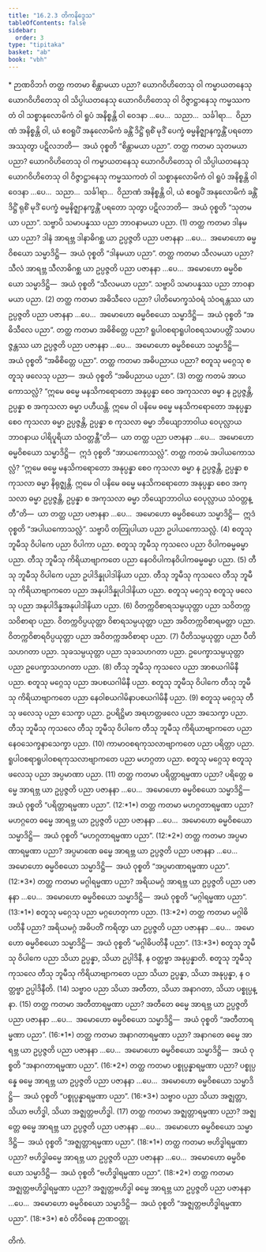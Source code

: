 ```yaml
---
title: "16.2.3 တိကနိဒ္ဒေသ"
tableOfContents: false
sidebar:
  order: 3
type: "tipitaka"
basket: "ab"
book: "vbh"
---
```



<DynamicBreadcrumb />

<Paragraph type="center" book="vbh">
* ဉာဏဝိဘင်္ဂ
</Paragraph>



<Division number="768" book="vbh" e="ch" v="30" p="337">

<Paragraph number="2452" book="vbh">
တတ္ထ ကတမာ စိန္တာမယာ ပညာ? ယောဂဝိဟိတေသု ဝါ ကမ္မာယတနေသု ယောဂဝိဟိတေသု ဝါ သိပ္ပါယတနေသု ယောဂဝိဟိတေသု ဝါ ဝိဇ္ဇာဋ္ဌာနေသု ကမ္မဿကတံ ဝါ သစ္စာနုလောမိကံ ဝါ ရူပံ အနိစ္စန္တိ ဝါ ဝေဒနာ …ပေ…  သညာ…  သင်္ခါရာ…  ဝိညာဏံ အနိစ္စန္တိ ဝါ, ယံ ဧဝရူပိံ အနုလောမိကံ ခန္တိံ ဒိဋ္ဌိံ ရုစိံ မုဒိံ ပေက္ခံ ဓမ္မနိဇ္ဈာနက္ခန္တိံ ပရတော အဿုတွာ ပဋိလဘတိ—  အယံ ဝုစ္စတိ “စိန္တာမယာ ပညာ”.
</Paragraph>

<Paragraph number="2453" book="vbh">
တတ္ထ ကတမာ သုတမယာ ပညာ? ယောဂဝိဟိတေသု ဝါ ကမ္မာယတနေသု ယောဂဝိဟိတေသု ဝါ သိပ္ပါယတနေသု ယောဂဝိဟိတေသု ဝါ ဝိဇ္ဇာဋ္ဌာနေသု ကမ္မဿကတံ ဝါ သစ္စာနုလောမိကံ ဝါ ရူပံ အနိစ္စန္တိ ဝါ ဝေဒနာ …ပေ…  သညာ…  သင်္ခါရာ…  ဝိညာဏံ အနိစ္စန္တိ ဝါ, ယံ ဧဝရူပိံ အနုလောမိကံ ခန္တိံ ဒိဋ္ဌိံ ရုစိံ မုဒိံ ပေက္ခံ ဓမ္မနိဇ္ဈာနက္ခန္တိံ ပရတော သုတွာ ပဋိလဘတိ—  အယံ ဝုစ္စတိ “သုတမယာ ပညာ”.
</Paragraph>

<Paragraph number="2454" book="vbh">
သဗ္ဗာပိ သမာပန္နဿ ပညာ ဘာဝနာမယာ ပညာ. (1)
</Paragraph>

</Division>
<Division number="769" book="vbh" e="ch" v="30" p="337">

<Paragraph number="2455" book="vbh">
တတ္ထ ကတမာ ဒါနမယာ ပညာ? ဒါနံ အာရဗ္ဘ ဒါနာဓိဂစ္ဆ ယာ ဥပ္ပဇ္ဇတိ ပညာ ပဇာနနာ …ပေ…  အမောဟော ဓမ္မဝိစယော သမ္မာဒိဋ္ဌိ—  အယံ ဝုစ္စတိ “ဒါနမယာ ပညာ”.
</Paragraph>

<Paragraph number="2456" book="vbh">
တတ္ထ ကတမာ သီလမယာ ပညာ? သီလံ အာရဗ္ဘ သီလာဓိဂစ္ဆ ယာ ဥပ္ပဇ္ဇတိ ပညာ ပဇာနနာ …ပေ…  အမောဟော ဓမ္မဝိစယော သမ္မာဒိဋ္ဌိ—  အယံ ဝုစ္စတိ “သီလမယာ ပညာ”.
</Paragraph>

<Paragraph number="2457" book="vbh">
သဗ္ဗာပိ သမာပန္နဿ ပညာ ဘာဝနာမယာ ပညာ. (2)
</Paragraph>

</Division>
<Division number="770" book="vbh" e="ch" v="30" p="337">

<Paragraph number="2458" book="vbh">
တတ္ထ ကတမာ အဓိသီလေ ပညာ? ပါတိမောက္ခသံဝရံ သံဝရန္တဿ ယာ ဥပ္ပဇ္ဇတိ ပညာ ပဇာနနာ …ပေ…  အမောဟော ဓမ္မဝိစယော သမ္မာဒိဋ္ဌိ—  အယံ ဝုစ္စတိ “အဓိသီလေ ပညာ”.
</Paragraph>

<Paragraph number="2459" book="vbh">
တတ္ထ ကတမာ အဓိစိတ္တေ ပညာ? ရူပါဝစရာရူပါဝစရသမာပတ္တိံ သမာပဇ္ဇန္တဿ ယာ ဥပ္ပဇ္ဇတိ ပညာ ပဇာနနာ …ပေ…  အမောဟော ဓမ္မဝိစယော သမ္မာဒိဋ္ဌိ—  အယံ ဝုစ္စတိ “အဓိစိတ္တေ ပညာ”.
</Paragraph>

<Paragraph number="2460" book="vbh">
တတ္ထ ကတမာ အဓိပညာယ ပညာ? စတူသု မဂ္ဂေသု စတူသု ဖလေသု ပညာ—  အယံ ဝုစ္စတိ “အဓိပညာယ ပညာ”. (3)
</Paragraph>

</Division>
<Division number="771" book="vbh" e="ch" v="30" p="338">

<Paragraph number="2461" book="vbh">
တတ္ထ ကတမံ အာယကောသလ္လံ? “ဣမေ ဓမ္မေ မနသိကရောတော အနုပ္ပန္နာ စေဝ အကုသလာ ဓမ္မာ န ဥပ္ပဇ္ဇန္တိ, ဥပ္ပန္နာ စ အကုသလာ ဓမ္မာ ပဟီယန္တိ. ဣမေ ဝါ ပနိမေ ဓမ္မေ မနသိကရောတော အနုပ္ပန္နာ စေဝ ကုသလာ ဓမ္မာ ဥပ္ပဇ္ဇန္တိ, ဥပ္ပန္နာ စ ကုသလာ ဓမ္မာ ဘိယျောဘာဝါယ ဝေပုလ္လာယ ဘာဝနာယ ပါရိပူရိယာ သံဝတ္တန္တီ”တိ—  ယာ တတ္ထ ပညာ ပဇာနနာ …ပေ…  အမောဟော ဓမ္မဝိစယော သမ္မာဒိဋ္ဌိ—  ဣဒံ ဝုစ္စတိ “အာယကောသလ္လံ”.
</Paragraph>

<Paragraph number="2462" book="vbh">
တတ္ထ ကတမံ အပါယကောသလ္လံ? “ဣမေ ဓမ္မေ မနသိကရောတော အနုပ္ပန္နာ စေဝ ကုသလာ ဓမ္မာ န ဥပ္ပဇ္ဇန္တိ, ဥပ္ပန္နာ စ ကုသလာ ဓမ္မာ နိရုဇ္ဈန္တိ. ဣမေ ဝါ ပနိမေ ဓမ္မေ မနသိကရောတော အနုပ္ပန္နာ စေဝ အကုသလာ ဓမ္မာ ဥပ္ပဇ္ဇန္တိ, ဥပ္ပန္နာ စ အကုသလာ ဓမ္မာ ဘိယျောဘာဝါယ ဝေပုလ္လာယ သံဝတ္တန္တီ”တိ—  ယာ တတ္ထ ပညာ ပဇာနနာ …ပေ…  အမောဟော ဓမ္မဝိစယော သမ္မာဒိဋ္ဌိ—  ဣဒံ ဝုစ္စတိ “အပါယကောသလ္လံ”.
</Paragraph>

<Paragraph number="2463" book="vbh">
သဗ္ဗာပိ တတြုပါယာ ပညာ ဥပါယကောသလ္လံ. (4)
</Paragraph>

</Division>
<Division number="772" book="vbh" e="ch" v="30" p="338">

<Paragraph number="2464" book="vbh">
စတူသု ဘူမီသု ဝိပါကေ ပညာ ဝိပါကာ ပညာ.
</Paragraph>

<Paragraph number="2465" book="vbh">
စတူသု ဘူမီသု ကုသလေ ပညာ ဝိပါကဓမ္မဓမ္မာ ပညာ.
</Paragraph>

<Paragraph number="2466" book="vbh">
တီသု ဘူမီသု ကိရိယာဗျာကတေ ပညာ နေဝဝိပါကနဝိပါကဓမ္မဓမ္မာ ပညာ. (5)
</Paragraph>

</Division>
<Division number="773" book="vbh" e="ch" v="30" p="338">

<Paragraph number="2467" book="vbh">
တီသု ဘူမီသု ဝိပါကေ ပညာ ဥပါဒိန္နုပါဒါနိယာ ပညာ.
</Paragraph>

<Paragraph number="2468" book="vbh">
တီသု ဘူမီသု ကုသလေ တီသု ဘူမီသု ကိရိယာဗျာကတေ ပညာ အနုပါဒိန္နုပါဒါနိယာ ပညာ.
</Paragraph>

<Paragraph number="2469" book="vbh">
စတူသု မဂ္ဂေသု စတူသု ဖလေသု ပညာ အနုပါဒိန္နအနုပါဒါနိယာ ပညာ. (6)
</Paragraph>

</Division>
<Division number="774" book="vbh" e="ch" v="30" p="338">

<Paragraph number="2470" book="vbh">
ဝိတက္ကဝိစာရသမ္ပယုတ္တာ ပညာ သဝိတက္ကသဝိစာရာ ပညာ.
</Paragraph>

<Paragraph number="2471" book="vbh">
ဝိတက္ကဝိပ္ပယုတ္တာ ဝိစာရသမ္ပယုတ္တာ ပညာ အဝိတက္ကဝိစာရမတ္တာ ပညာ.
</Paragraph>

<Paragraph number="2472" book="vbh">
ဝိတက္ကဝိစာရဝိပ္ပယုတ္တာ ပညာ အဝိတက္ကအဝိစာရာ ပညာ. (7)
</Paragraph>

</Division>
<Division number="775" book="vbh" e="ch" v="30" p="338">

<Paragraph number="2473" book="vbh">
ပီတိသမ္ပယုတ္တာ ပညာ ပီတိသဟဂတာ ပညာ.
</Paragraph>

<Paragraph number="2474" book="vbh">
သုခသမ္ပယုတ္တာ ပညာ သုခသဟဂတာ ပညာ.
</Paragraph>

<Paragraph number="2475" book="vbh">
ဥပေက္ခာသမ္ပယုတ္တာ ပညာ ဥပေက္ခာသဟဂတာ ပညာ. (8)
</Paragraph>

</Division>
<Division number="776" book="vbh" e="ch" v="30" p="339">

<Paragraph number="2476" book="vbh">
တီသု ဘူမီသု ကုသလေ ပညာ အာစယဂါမိနီ ပညာ.
</Paragraph>

<Paragraph number="2477" book="vbh">
စတူသု မဂ္ဂေသု ပညာ အပစယဂါမိနီ ပညာ.
</Paragraph>

<Paragraph number="2478" book="vbh">
စတူသု ဘူမီသု ဝိပါကေ တီသု ဘူမီသု ကိရိယာဗျာကတေ ပညာ နေဝါစယဂါမိနာပစယဂါမိနီ ပညာ. (9)
</Paragraph>

</Division>
<Division number="777" book="vbh" e="ch" v="30" p="339">

<Paragraph number="2479" book="vbh">
စတူသု မဂ္ဂေသု တီသု ဖလေသု ပညာ သေက္ခာ ပညာ.
</Paragraph>

<Paragraph number="2480" book="vbh">
ဥပရိဋ္ဌိမာ အရဟတ္တဖလေ ပညာ အသေက္ခာ ပညာ.
</Paragraph>

<Paragraph number="2481" book="vbh">
တီသု ဘူမီသု ကုသလေ တီသု ဘူမီသု ဝိပါကေ တီသု ဘူမီသု ကိရိယာဗျာကတေ ပညာ နေဝသေက္ခနာသေက္ခာ ပညာ. (10)
</Paragraph>

</Division>
<Division number="778" book="vbh" e="ch" v="30" p="339">

<Paragraph number="2482" book="vbh">
ကာမာဝစရကုသလာဗျာကတေ ပညာ ပရိတ္တာ ပညာ.
</Paragraph>

<Paragraph number="2483" book="vbh">
ရူပါဝစရာရူပါဝစရကုသလာဗျာကတေ ပညာ မဟဂ္ဂတာ ပညာ.
</Paragraph>

<Paragraph number="2484" book="vbh">
စတူသု မဂ္ဂေသု စတူသု ဖလေသု ပညာ အပ္ပမာဏာ ပညာ. (11)
</Paragraph>

</Division>
<Division number="779" book="vbh" e="ch" v="30" p="339">

<Paragraph number="2485" book="vbh">
တတ္ထ ကတမာ ပရိတ္တာရမ္မဏာ ပညာ? ပရိတ္တေ ဓမ္မေ အာရဗ္ဘ ယာ ဥပ္ပဇ္ဇတိ ပညာ ပဇာနနာ …ပေ…  အမောဟော ဓမ္မဝိစယော သမ္မာဒိဋ္ဌိ—  အယံ ဝုစ္စတိ “ပရိတ္တာရမ္မဏာ ပညာ”. (12:*1*)
</Paragraph>

</Division>
<Division number="780" book="vbh" e="ch" v="30" p="339">

<Paragraph number="2486" book="vbh">
တတ္ထ ကတမာ မဟဂ္ဂတာရမ္မဏာ ပညာ? မဟဂ္ဂတေ ဓမ္မေ အာရဗ္ဘ ယာ ဥပ္ပဇ္ဇတိ ပညာ ပဇာနနာ …ပေ…  အမောဟော ဓမ္မဝိစယော သမ္မာဒိဋ္ဌိ—  အယံ ဝုစ္စတိ “မဟဂ္ဂတာရမ္မဏာ ပညာ”. (12:*2*)
</Paragraph>

</Division>
<Division number="781" book="vbh" e="ch" v="30" p="339">

<Paragraph number="2487" book="vbh">
တတ္ထ ကတမာ အပ္ပမာဏာရမ္မဏာ ပညာ? အပ္ပမာဏေ ဓမ္မေ အာရဗ္ဘ ယာ ဥပ္ပဇ္ဇတိ ပညာ ပဇာနနာ …ပေ…  အမောဟော ဓမ္မဝိစယော သမ္မာဒိဋ္ဌိ—  အယံ ဝုစ္စတိ “အပ္ပမာဏာရမ္မဏာ ပညာ”. (12:*3*)
</Paragraph>

</Division>
<Division number="782" book="vbh" e="ch" v="30" p="339">

<Paragraph number="2488" book="vbh">
တတ္ထ ကတမာ မဂ္ဂါရမ္မဏာ ပညာ? အရိယမဂ္ဂံ အာရဗ္ဘ ယာ ဥပ္ပဇ္ဇတိ ပညာ ပဇာနနာ …ပေ…  အမောဟော ဓမ္မဝိစယော သမ္မာဒိဋ္ဌိ—  အယံ ဝုစ္စတိ “မဂ္ဂါရမ္မဏာ ပညာ”. (13:*1*)
</Paragraph>

<Paragraph number="2489" book="vbh">
စတူသု မဂ္ဂေသု ပညာ မဂ္ဂဟေတုကာ ပညာ. (13:*2*)
</Paragraph>

</Division>
<Division number="783" book="vbh" e="ch" v="30" p="339">

<Paragraph number="2490" book="vbh">
တတ္ထ ကတမာ မဂ္ဂါဓိပတိနီ ပညာ? အရိယမဂ္ဂံ အဓိပတိံ ကရိတွာ ယာ ဥပ္ပဇ္ဇတိ ပညာ ပဇာနနာ …ပေ…  အမောဟော ဓမ္မဝိစယော သမ္မာဒိဋ္ဌိ—  အယံ ဝုစ္စတိ “မဂ္ဂါဓိပတိနီ ပညာ”. (13:*3*)
</Paragraph>

</Division>
<Division number="784" book="vbh" e="ch" v="30" p="340">

<Paragraph number="2491" book="vbh">
စတူသု ဘူမီသု ဝိပါကေ ပညာ သိယာ ဥပ္ပန္နာ, သိယာ ဥပ္ပါဒိနီ, န ဝတ္တဗ္ဗာ အနုပ္ပန္နာတိ. စတူသု ဘူမီသု ကုသလေ တီသု ဘူမီသု ကိရိယာဗျာကတေ ပညာ သိယာ ဥပ္ပန္နာ, သိယာ အနုပ္ပန္နာ, န ဝတ္တဗ္ဗာ ဥပ္ပါဒိနီတိ. (14)
</Paragraph>

</Division>
<Division number="785" book="vbh" e="ch" v="30" p="340">

<Paragraph number="2492" book="vbh">
သဗ္ဗာဝ ပညာ သိယာ အတီတာ, သိယာ အနာဂတာ, သိယာ ပစ္စုပ္ပန္နာ. (15)
</Paragraph>

</Division>
<Division number="786" book="vbh" e="ch" v="30" p="340">

<Paragraph number="2493" book="vbh">
တတ္ထ ကတမာ အတီတာရမ္မဏာ ပညာ? အတီတေ ဓမ္မေ အာရဗ္ဘ ယာ ဥပ္ပဇ္ဇတိ ပညာ ပဇာနနာ …ပေ…  အမောဟော ဓမ္မဝိစယော သမ္မာဒိဋ္ဌိ—  အယံ ဝုစ္စတိ “အတီတာရမ္မဏာ ပညာ”. (16:*1*)
</Paragraph>

</Division>
<Division number="787" book="vbh" e="ch" v="30" p="340">

<Paragraph number="2494" book="vbh">
တတ္ထ ကတမာ အနာဂတာရမ္မဏာ ပညာ? အနာဂတေ ဓမ္မေ အာရဗ္ဘ ယာ ဥပ္ပဇ္ဇတိ ပညာ ပဇာနနာ …ပေ…  အမောဟော ဓမ္မဝိစယော သမ္မာဒိဋ္ဌိ—  အယံ ဝုစ္စတိ “အနာဂတာရမ္မဏာ ပညာ”. (16:*2*)
</Paragraph>

</Division>
<Division number="788" book="vbh" e="ch" v="30" p="340">

<Paragraph number="2495" book="vbh">
တတ္ထ ကတမာ ပစ္စုပ္ပန္နာရမ္မဏာ ပညာ? ပစ္စုပ္ပန္နေ ဓမ္မေ အာရဗ္ဘ ယာ ဥပ္ပဇ္ဇတိ ပညာ ပဇာနနာ …ပေ…  အမောဟော ဓမ္မဝိစယော သမ္မာဒိဋ္ဌိ—  အယံ ဝုစ္စတိ “ပစ္စုပ္ပန္နာရမ္မဏာ ပညာ”. (16:*3*)
</Paragraph>

</Division>
<Division number="789" book="vbh" e="ch" v="30" p="340">

<Paragraph number="2496" book="vbh">
သဗ္ဗာဝ ပညာ သိယာ အဇ္ဈတ္တာ, သိယာ ဗဟိဒ္ဓါ, သိယာ အဇ္ဈတ္တဗဟိဒ္ဓါ. (17)
</Paragraph>

</Division>
<Division number="790" book="vbh" e="ch" v="30" p="340">

<Paragraph number="2497" book="vbh">
တတ္ထ ကတမာ အဇ္ဈတ္တာရမ္မဏာ ပညာ? အဇ္ဈတ္တေ ဓမ္မေ အာရဗ္ဘ ယာ ဥပ္ပဇ္ဇတိ ပညာ ပဇာနနာ …ပေ…  အမောဟော ဓမ္မဝိစယော သမ္မာဒိဋ္ဌိ—  အယံ ဝုစ္စတိ “အဇ္ဈတ္တာရမ္မဏာ ပညာ”. (18:*1*)
</Paragraph>

</Division>
<Division number="791" book="vbh" e="ch" v="30" p="340">

<Paragraph number="2498" book="vbh">
တတ္ထ ကတမာ ဗဟိဒ္ဓါရမ္မဏာ ပညာ? ဗဟိဒ္ဓါဓမ္မေ အာရဗ္ဘ ယာ ဥပ္ပဇ္ဇတိ ပညာ ပဇာနနာ …ပေ…  အမောဟော ဓမ္မဝိစယော သမ္မာဒိဋ္ဌိ—  အယံ ဝုစ္စတိ “ဗဟိဒ္ဓါရမ္မဏာ ပညာ”. (18:*2*)
</Paragraph>

</Division>
<Division number="792" book="vbh" e="ch" v="30" p="340">

<Paragraph number="2499" book="vbh">
တတ္ထ ကတမာ အဇ္ဈတ္တဗဟိဒ္ဓါရမ္မဏာ ပညာ? အဇ္ဈတ္တဗဟိဒ္ဓါ ဓမ္မေ အာရဗ္ဘ ယာ ဥပ္ပဇ္ဇတိ ပညာ ပဇာနနာ …ပေ…  အမောဟော ဓမ္မဝိစယော သမ္မာဒိဋ္ဌိ—  အယံ ဝုစ္စတိ “အဇ္ဈတ္တဗဟိဒ္ဓါရမ္မဏာ ပညာ”. (18:*3*)

</Paragraph>
</Division>

<Paragraph number="2500" type="center" book="vbh">
ဧဝံ တိဝိဓေန ဉာဏဝတ္ထု.

  
တိကံ.
</Paragraph>